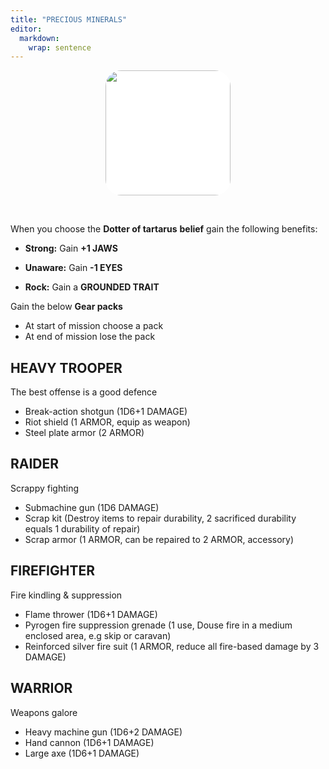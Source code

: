 ```yaml
---
title: "PRECIOUS MINERALS"
editor: 
  markdown: 
    wrap: sentence
---
```


<center>
![](images/Talos.png){style="width:200px; background:white; border-radius:25px"}
</center>

<br>

When you choose the **Dotter of tartarus** **belief** gain the following benefits:

-   **Strong:** Gain **+1 JAWS**

-   **Unaware:** Gain **-1 EYES**
-   __Rock:__ Gain a __GROUNDED TRAIT__

Gain the below **Gear packs**

- At start of mission choose a pack
- At end of mission lose the pack

## HEAVY TROOPER

The best offense is a good defence

- Break-action shotgun (1D6+1 DAMAGE)
- Riot shield (1 ARMOR, equip as weapon)
- Steel plate armor (2 ARMOR)

## RAIDER

Scrappy fighting

- Submachine gun (1D6 DAMAGE)
- Scrap kit (Destroy items to repair durability, 2 sacrificed durability equals 1 durability of repair)
- Scrap armor (1 ARMOR, can be repaired to 2 ARMOR, accessory)

## FIREFIGHTER

Fire kindling & suppression

- Flame thrower (1D6+1 DAMAGE)
- Pyrogen fire suppression grenade (1 use, Douse fire in a medium enclosed area, e.g skip or caravan)
- Reinforced silver fire suit (1 ARMOR, reduce all fire-based damage by 3 DAMAGE)

## WARRIOR

Weapons galore

- Heavy machine gun (1D6+2 DAMAGE)
- Hand cannon (1D6+1 DAMAGE)
- Large axe (1D6+1 DAMAGE)